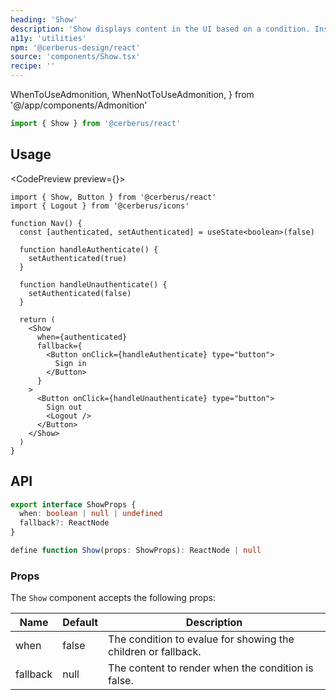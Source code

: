 ```yaml
---
heading: 'Show'
description: 'Show displays content in the UI based on a condition. Inspired by SolidJS.'
a11y: 'utilities'
npm: '@cerberus-design/react'
source: 'components/Show.tsx'
recipe: ''
---
```


  WhenToUseAdmonition,
  WhenNotToUseAdmonition,
} from '@/app/components/Admonition'

```ts
import { Show } from '@cerberus/react'
```

<WhenToUseAdmonition description="When you need display components based on a single condition." />

## Usage

<CodePreview preview={<ShowPreview />}>
```tsx title="nav.tsx"
import { Show, Button } from '@cerberus/react'
import { Logout } from '@cerberus/icons'

function Nav() {
  const [authenticated, setAuthenticated] = useState<boolean>(false)

  function handleAuthenticate() {
    setAuthenticated(true)
  }

  function handleUnauthenticate() {
    setAuthenticated(false)
  }

  return (
    <Show
      when={authenticated}
      fallback={
        <Button onClick={handleAuthenticate} type="button">
          Sign in
        </Button>
      }
    >
      <Button onClick={handleUnauthenticate} type="button">
        Sign out
        <Logout />
      </Button>
    </Show>
  )
}
```
</CodePreview>

<WhenNotToUseAdmonition description="If you need to conditionally render components that have multiple outcomes, use the Switch/Match family. If you want to display a loading Skeleton, use the Suspense tag or loading route file (NextJS) instead." />

## API

```ts showLineNumbers=false
export interface ShowProps {
  when: boolean | null | undefined
  fallback?: ReactNode
}

define function Show(props: ShowProps): ReactNode | null
```

### Props

The `Show` component accepts the following props:

| Name     | Default | Description                                                   |
| -------- | ------- | ------------------------------------------------------------- |
| when     | false   | The condition to evalue for showing the children or fallback. |
| fallback | null    | The content to render when the condition is false.            |
